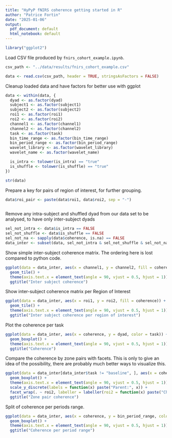 ```yaml
---
title: "HyPyP fNIRS coherence getting started in R"
author: "Patrice Fortin"
date: "2025-01-06"
output:
  pdf_document: default
  html_notebook: default
---
```



```r
library("ggplot2")
```

Load CSV file produced by `fnirs_cohort_example.ipynb`.

```r
csv_path <- "../data/results/fnirs_cohort_example.csv"

data <- read.csv(csv_path, header = TRUE, stringsAsFactors = FALSE)
```

Cleanup loaded data and have factors for better use with ggplot

```r
data <- within(data, {
  dyad <- as.factor(dyad)
  subject1 <- as.factor(subject1)
  subject2 <- as.factor(subject2)
  roi1 <- as.factor(roi1)
  roi2 <- as.factor(roi2)
  channel1 <- as.factor(channel1)
  channel2 <- as.factor(channel2)
  task <- as.factor(task)
  bin_time_range <- as.factor(bin_time_range)
  bin_period_range <- as.factor(bin_period_range)
  wavelet_library <- as.factor(wavelet_library)
  wavelet_name <- as.factor(wavelet_name)

  is_intra <- tolower(is_intra) == "true"
  is_shuffle <- tolower(is_shuffle) == "true"
})
```

```r
str(data)
```

Prepare a key for pairs of region of interest, for further grouping.

```r
data$roi_pair <- paste(data$roi1, data$roi2, sep = "-")
```

```r
```

Remove any intra-subject and shuffled dyad from our data set to be analysed, to have only inter-subject dyads

```r
sel_not_intra <- data$is_intra == FALSE
sel_not_shuffle <- data$is_shuffle == FALSE
sel_not_na <- sapply(data$coherence, is.na) == FALSE
data_inter <- subset(data, sel_not_intra & sel_not_shuffle & sel_not_na)
```

Show simple inter-subject coherence matrix. The ordering here is lost compared to python code.

```r
ggplot(data = data_inter, aes(x = channel1, y = channel2, fill = coherence)) +
  geom_tile() +
  theme(axis.text.x = element_text(angle = 90, vjust = 0.5, hjust = 1)) +
  ggtitle("Inter subject coherence")
```

Show inter-subject coherence matrix per Region of Interest

```r
ggplot(data = data_inter, aes(x = roi1, y = roi2, fill = coherence)) +
  geom_tile() +
  theme(axis.text.x = element_text(angle = 90, vjust = 0.5, hjust = 1)) +
  ggtitle("Inter subject coherence per region of interest")
```

Plot the coherence per task

```r
ggplot(data = data_inter, aes(x = coherence, y = dyad, color = task)) +
  geom_boxplot() +
  theme(axis.text.x = element_text(angle = 90, vjust = 0.5, hjust = 1)) +
  ggtitle("Coherence")
```

Compare the coherence by zone pairs with facets. This is only to give an idea of the possibility, there are probably much better ways to visualize this.

```r
ggplot(data = data_inter[data_inter$task != "baseline", ], aes(x = coherence, y = roi1)) +
  geom_boxplot() +
  theme(axis.text.x = element_text(angle = 90, vjust = 0.5, hjust = 1)) +
  scale_y_discrete(labels = function(x) paste("Parent:", x)) +
  facet_wrap(. ~ roi2, labeller = labeller(roi2 = function(x) paste("Child:", x))) +
  ggtitle("Zone pair coherence")
```

Split of coherence per periods range.

```r
ggplot(data = data_inter, aes(x = coherence, y = bin_period_range, color = task)) +
  geom_boxplot() +
  theme(axis.text.x = element_text(angle = 90, vjust = 0.5, hjust = 1)) +
  ggtitle("Coherence per period range")
```
